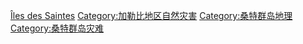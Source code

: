 [[Category:各國自然災害|Îles des Saintes]]
[[Category:加勒比地区自然灾害|Category:加勒比地区自然灾害]]
[[Category:桑特群岛地理|Category:桑特群岛地理]]
[[Category:桑特群岛灾难|Category:桑特群岛灾难]]